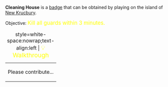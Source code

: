 '''Cleaning House''' is a [[Badges|badge]] that can be obtained by playing on the island of [[New Krucbury]].

Objective: <big style="color:yellow">Kill all guards within 3 minutes.</big>

{| class="mw-collapsible mw-collapsed"
|+ style=white-space:nowrap;text-align:left | <big style="color:yellow">💡 Walkthrough</big>
|-
| Please contribute...
|}